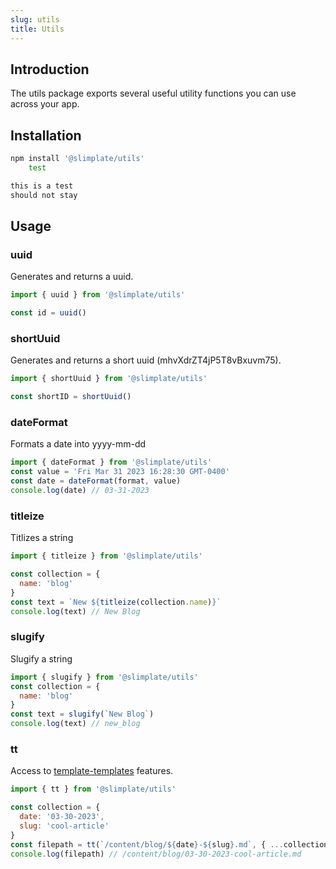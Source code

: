 ```yaml
---
slug: utils
title: Utils
---
```

## Introduction

The utils package exports several useful utility functions you can use across your app.

## Installation

```sh
npm install '@slimplate/utils'
	test
```

```sh
this is a test
should not stay
```

## Usage

### uuid

Generates and returns a uuid.

```jsx
import { uuid } from '@slimplate/utils'

const id = uuid()
```

### shortUuid

Generates and returns a short uuid (mhvXdrZT4jP5T8vBxuvm75).

```jsx
import { shortUuid } from '@slimplate/utils'

const shortID = shortUuid()
```

### dateFormat

Formats a date into yyyy-mm-dd

```jsx
import { dateFormat } from '@slimplate/utils'
const value = 'Fri Mar 31 2023 16:28:30 GMT-0400'
const date = dateFormat(format, value)
console.log(date) // 03-31-2023
```

### titleize

Titlizes a string

```jsx
import { titleize } from '@slimplate/utils'

const collection = {
  name: 'blog'
}
const text = `New ${titleize(collection.name)}`
console.log(text) // New Blog
```

### slugify

Slugify a string

```jsx
import { slugify } from '@slimplate/utils'
const collection = {
  name: 'blog'
}
const text = slugify(`New Blog`)
console.log(text) // new_blog
```

### tt

Access to [template-templates](https://github.com/konsumer/template-templates) features.

```jsx
import { tt } from '@slimplate/utils'

const collection = {
  date: '03-30-2023',
  slug: 'cool-article'
}
const filepath = tt(`/content/blog/${date}-${slug}.md`, { ...collection })
console.log(filepath) // /content/blog/03-30-2023-cool-article.md 
```
